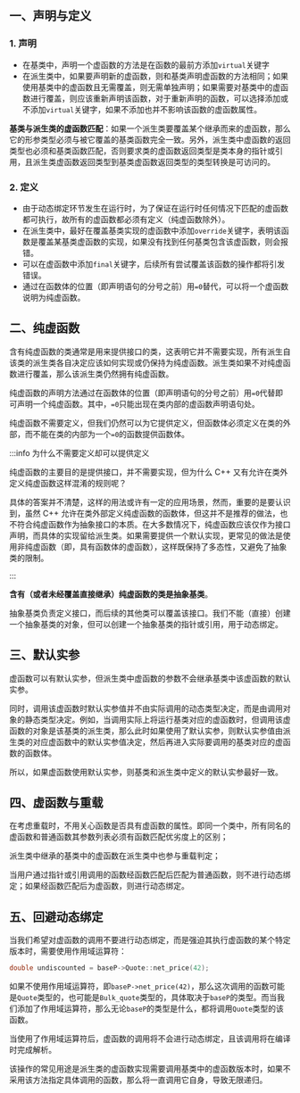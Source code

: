 ## 一、声明与定义

### 1. 声明

- 在基类中，声明一个虚函数的方法是在函数的最前方添加`virtual`关键字
- 在派生类中，如果要声明新的虚函数，则和基类声明虚函数的方法相同；如果使用基类中的虚函数且无需覆盖，则无需单独声明；如果需要对基类中的虚函数进行覆盖，则应该重新声明该函数，对于重新声明的函数，可以选择添加或不添加`virtual`关键字，如果不添加也并不影响该函数的虚函数属性。

**基类与派生类的虚函数匹配**：如果一个派生类要覆盖某个继承而来的虚函数，那么它的形参类型必须与被它覆盖的基类函数完全一致。另外，派生类中虚函数的返回类型也必须和基类函数匹配，否则要求类的虚函数返回类型是类本身的指针或引用，且派生类虚函数返回类型到基类虚函数返回类型的类型转换是可访问的。



### 2. 定义

- 由于动态绑定环节发生在运行时，为了保证在运行时任何情况下匹配的虚函数都可执行，故所有的虚函数都必须有定义（纯虚函数除外）。
- 在派生类中，最好在覆盖基类实现的虚函数中添加`override`关键字，表明该函数是覆盖某基类虚函数的实现，如果没有找到任何基类包含该虚函数，则会报错。
- 可以在虚函数中添加`final`关键字，后续所有尝试覆盖该函数的操作都将引发错误。
- 通过在函数体的位置（即声明语句的分号之前）用`=0`替代，可以将一个虚函数说明为纯虚函数。



## 二、纯虚函数

含有纯虚函数的类通常是用来提供接口的类，这表明它并不需要实现，所有派生自该类的派生类各自决定应该如何实现或仍保持为纯虚函数。派生类如果不对纯虚函数进行覆盖，那么该派生类仍然拥有纯虚函数。

纯虚函数的声明方法通过在函数体的位置（即声明语句的分号之前）用`=0`代替即可声明一个纯虚函数。其中，`=0`只能出现在类内部的虚函数声明语句处。

纯虚函数不需要定义，但我们仍然可以为它提供定义，但函数体必须定义在类的外部，而不能在类的内部为一个`=0`的函数提供函数体。

:::info 为什么不需要定义却可以提供定义

纯虚函数的主要目的是提供接口，并不需要实现，但为什么 C++ 又有允许在类外定义纯虚函数这样混淆的规则呢？

具体的答案并不清楚，这样的用法或许有一定的应用场景，然而，重要的是要认识到，虽然 C++ 允许在类外部定义纯虚函数的函数体，但这并不是推荐的做法，也不符合纯虚函数作为抽象接口的本质。在大多数情况下，纯虚函数应该仅作为接口声明，而具体的实现留给派生类。如果需要提供一个默认实现，更常见的做法是使用非纯虚函数（即，具有函数体的虚函数），这样既保持了多态性，又避免了抽象类的限制。

:::

**含有（或者未经覆盖直接继承）纯虚函数的类是抽象基类**。

抽象基类负责定义接口，而后续的其他类可以覆盖该接口。我们不能（直接）创建一个抽象基类的对象，但可以创建一个抽象基类的指针或引用，用于动态绑定。



## 三、默认实参

虚函数可以有默认实参，但派生类中虚函数的参数不会继承基类中该虚函数的默认实参。

同时，调用该虚函数时默认实参值并不由实际调用的动态类型决定，而是由调用对象的静态类型决定。例如，当调用实际上将运行基类对应的虚函数时，但调用该虚函数的对象是该基类的派生类，那么此时如果使用了默认实参，则默认实参值由派生类的对应虚函数中的默认实参值决定，然后再进入实际要调用的基类对应的虚函数的函数体。

所以，如果虚函数使用默认实参，则基类和派生类中定义的默认实参最好一致。



## 四、虚函数与重载

在考虑重载时，不用关心函数是否具有虚函数的属性。即同一个类中，所有同名的虚函数和普通函数其参数列表必须有函数匹配优劣度上的区别；

派生类中继承的基类中的虚函数在派生类中也参与重载判定；

当用户通过指针或引用调用的函数经函数匹配后匹配为普通函数，则不进行动态绑定；如果经函数匹配后为虚函数，则进行动态绑定。



## 五、回避动态绑定

当我们希望对虚函数的调用不要进行动态绑定，而是强迫其执行虚函数的某个特定版本时，需要使用作用域运算符：

```cpp
double undiscounted = baseP->Quote::net_price(42);
```

如果不使用作用域运算符，即`baseP->net_price(42)`，那么这次调用的函数可能是`Quote`类型的，也可能是`Bulk_quote`类型的，具体取决于`baseP`的类型。而当我们添加了作用域运算符，那么无论`baseP`的类型是什么，都将调用`Quote`类型的该函数。

当使用了作用域运算符后，虚函数的调用将不会进行动态绑定，且该调用将在编译时完成解析。

该操作的常见用途是派生类的虚函数实现需要调用基类中的虚函数版本时，如果不采用该方法指定具体调用的函数，那么将一直调用它自身，导致无限递归。
